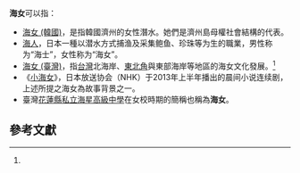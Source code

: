 '''海女'''可以指：
* [[海女_(韓國)|海女 (韓國)]]，是指韓國濟州的女性潛水。她們是濟州島母權社會結構的代表。
* [[海人|海人]]，日本一種以潜水方式捕渔及采集鲍鱼、珍珠等为生的職業，男性称为“海士”，女性称为“海女”。
* [[海女_(臺灣)|海女 (臺灣)]]，指[[台灣|台灣]]北海岸、[[東北角|東北角]]與東部海岸等地區的海女文化發展。<ref name = "佛光大學機構典藏:Item 039871000/4330_2012">{{cite web | title = 佛光大學機構典藏:Item 039871000/4330 | url = http://fguir.fgu.edu.tw:8080/handle/039871000/4330 | publisher = 未來學系 | language = zh-tw | date = 2012-06-13 | accessdate = 2019-10-24 | archive-date = 2019-10-24 | archive-url = https://web.archive.org/web/20191024061504/http://fguir.fgu.edu.tw:8080/handle/039871000/4330 | dead-url = no }}</ref>
* 《[[小海女|小海女]]》，日本放送协会（NHK）于2013年上半年播出的晨间小说连续剧，上述所提之海女為故事背景之一。
* 臺灣[[花蓮縣私立海星高級中學|花蓮縣私立海星高級中學]]在女校時期的簡稱也稱為'''海女'''。

== 參考文獻 ==
{{reflist}}

{{disambig|Cat=二字消歧义}}
